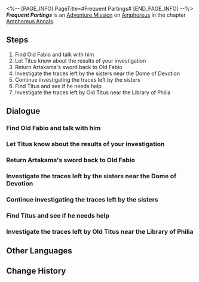 <%-- [PAGE_INFO]
PageTitle=#Frequent Partings#
[END_PAGE_INFO] --%>
{{Stub|Dialogue.}}
{{Mission Infobox
|id            = 5000411
|title         = 
|image         = <!--Mission Frequent Partings.png-->
|type          = Adventure
|event_name    = 
|chapter       = Amphoreus Annals
|requirements  = [[Trailblaze Mission]] ''[[Passage, Reveal the Past Once More]]'' completed
|summary       = <!--official mission summary from Fate's Atlas-->
|characters    = Old Fabio; Titus; Trailblazer
|startLocation = [[Amphoreus]] - [["Eternal Holy City" Okhema]]
|world         = Amphoreus
|area          = "Eternal Holy City" Okhema
|prev          = 
|next          = 
|rewards       = Stellar Jade*10; Condensed Aether*2; Credit*5,000
}}
'''''Frequent Partings''''' is an [[Adventure Mission]] on [[Amphoreus]] in the chapter [[Amphoreus Annals]].

==Steps==
# Find Old Fabio and talk with him
# Let Titus know about the results of your investigation
# Return Artakama's sword back to Old Fabio
# Investigate the traces left by the sisters near the Dome of Devotion
# Continue investigating the traces left by the sisters
# Find Titus and see if he needs help
# Investigate the traces left by Old Titus near the Library of Philia

<!--
==Gameplay Notes==

--><!--
==Trial Character==

-->
==Dialogue==
{{Stub Dialogue}}
{{Dialogue End}}

===Find Old Fabio and talk with him{{subst:void|<!--500041102-->}}===
{{Mission Description|type=adventure|location="Eternal Holy City" Okhema|update|You promised to visit the families of those who lost their lives at the Grove and find out about how they're doing at Hyacine's request.<br />Aside from this, however, you might be able to do something more...}}
{{Dialogue Start}}
:{{tx}}
{{Dialogue End}}

===Let Titus know about the results of your investigation{{subst:void|<!--500041108-->}}===
{{Dialogue Start}}
:{{tx}}
{{Dialogue End}}

===Return Artakama's sword back to Old Fabio{{subst:void|<!--500041109-->}}===
{{Dialogue Start}}
:{{tx}}
{{Dialogue End}}

===Investigate the traces left by the sisters near the Dome of Devotion{{subst:void|<!--500041103-->}}===
{{Dialogue Start}}
:{{tx}}
{{Dialogue End}}

===Continue investigating the traces left by the sisters{{subst:void|<!--500041104-->}}===
{{Dialogue Start}}
:{{tx}}
{{Dialogue End}}

===Find Titus and see if he needs help{{subst:void|<!--500041106-->}}===
{{Dialogue Start}}
:{{tx}}
{{Dialogue End}}

===Investigate the traces left by Old Titus near the Library of Philia{{subst:void|<!--500041107-->}}===
{{Dialogue Start}}
:{{tx}}
{{Dialogue End}}

==Other Languages==
{{Other Languages
|en   = Frequent Partings
|zhs  = 常有别离时
|zht  = 常有別離時
|ja   = ありふれた離別の時
|ko   = 늘 찾아오는 이별의 순간
|es   = Siempre hay despedidas
|fr   = Adieux fréquents
|ru   = Частые разлуки
|th   = การจากลาเป็นเรื่องปกติ
|vi   = Thường Có Lúc Biệt Ly
|de   = Häufige Abschiede
|id   = Perpisahan yang Sering Terjadi
|pt   = Despedidas Frequentes
}}

==Change History==
{{Change History|3.1}}
